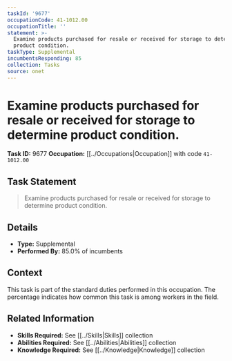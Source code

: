 ```yaml
---
taskId: '9677'
occupationCode: 41-1012.00
occupationTitle: ''
statement: >-
  Examine products purchased for resale or received for storage to determine
  product condition.
taskType: Supplemental
incumbentsResponding: 85
collection: Tasks
source: onet
---
```

# Examine products purchased for resale or received for storage to determine product condition.

**Task ID:** 9677
**Occupation:** [[../Occupations|Occupation]] with code `41-1012.00`

## Task Statement

> Examine products purchased for resale or received for storage to determine product condition.

## Details

- **Type:** Supplemental
- **Performed By:** 85.0% of incumbents

## Context

This task is part of the standard duties performed in this occupation. The percentage indicates how common this task is among workers in the field.

## Related Information

- **Skills Required:** See [[../Skills|Skills]] collection
- **Abilities Required:** See [[../Abilities|Abilities]] collection
- **Knowledge Required:** See [[../Knowledge|Knowledge]] collection
